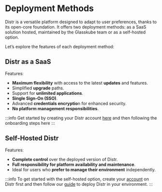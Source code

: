 
# Deployment Methods

Distr is a versatile platform designed to adapt to user preferences, thanks to its open-core foundation. It offers two deployment methods: as a SaaS solution hosted, maintained by the Glasskube team or as a self-hosted option.

Let’s explore the features of each deployment method:

## Distr as a SaaS

Features:
- **Maximum flexibility** with access to the latest **updates** and features.
- Simplified **upgrade** paths.
- Support for **unlimited applications**.
- **Single Sign-On (SSO)**.
- Advanced **credentials encryptio**n for enhanced security.
- **No platform management responsibilities**.

:::info 
Get started by creating your Distr account [here](https://glasskube.cloud/signup.html) and then following the onboarding steps here
:::

## Self-Hosted Distr

Features:
- **Complete control** over the deployed version of Distr.
- **Full responsibility for platform availability and maintenance**.
- Ideal for users who **prefer to manage their environment** independently.

:::info 
To get started with the self-hosted option, create your [account](https://distr.sh/) on Distr first and then follow our [guide](/products/cloud/docs/guides/how-to-self-host-distr/) to deploy Distr in your environment.
:::